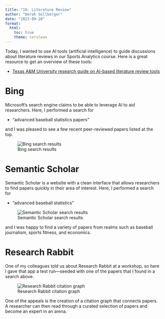 ```yaml
---
title: "10: Literature Review"
author: "Derek Sollberger"
date: "2023-09-28"
format: 
  html:
    toc: true
    theme: cerulean
---
```


Today, I wanted to use AI tools (artificial intelligence) to guide discussions about literature reviews in our Sports Analytics course.  Here is a great resource to get an overview of these tools:

* [Texas A&M University research guide on AI-based literature review tools](https://tamu.libguides.com/c.php?g=1289555)

# Bing

Microsoft's search engine claims to be able to leverage AI to aid researchers.  Here, I performed a search for

* "advanced baseball statistics papers"

and I was pleased to see a few recent peer-reviewed papers listed at the top.

![Bing search results](bing_search.png)


# Semantic Scholar

Semantic Scholar is a website with a clean interface that allows researchers to find papers quickly in their area of interest.  Here, I performed a search for

* "advanced baseball statistics"

![Semantic Scholar search results](semantic_scholar_search.png)

and I was happy to find a variety of papers from realms such as baseball journalism, sports fitness, and economics.


# Research Rabbit

One of my colleagues told us about Research Rabbit at a workshop, so here I gave that app a test run---seeded with one of the papers that I found in a search above.

![Research Rabbit citation graph](research_rabbit_search.png)

One of the appeals is the creation of a citation graph that connects papers.  A researcher can then read through a curated selection of papers and become an expert in an arena.